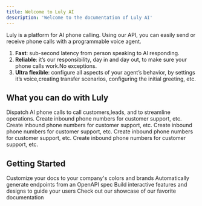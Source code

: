 ```yaml
---
title: Welcome to Luly AI
description: 'Welcome to the documentation of Luly AI'
---
```


Luly is a platform for AI phone calling. Using our API, you can easily send or receive phone calls with a programmable voice agent.
1. **Fast**: sub-second latency from person speaking to AI responding.
2. **Reliable**: it’s our responsibility, day in and day out, to make sure your phone calls work.No exceptions.
3. **Ultra flexible**: configure all aspects of your agent’s behavior, by settings it’s voice,creating transfer scenarios, configuring the initial greeting, etc.

## What you can do with Luly

<CardGroup cols={2}>
  <Card
    title="Send phone calls"
    icon="pen-to-square"
    href="https://mintlify.com/docs/quickstart" 
  >
    Dispatch AI phone calls to call customers,leads, and to streamline operations.
  </Card>
  <Card
    title="Set up inbound numbers"
    icon="image"
    href="https://mintlify.com/docs/development"
  >
    Create inbound phone numbers for customer support, etc.
  </Card>
  <Card
    title="Set up inbound numbers"
    icon="image"
    href="https://mintlify.com/docs/development"
  >
    Create inbound phone numbers for customer support, etc.
  </Card>
  <Card
    title="Set up inbound numbers"
    icon="image"
    href="https://mintlify.com/docs/development"
  >
    Create inbound phone numbers for customer support, etc.
  </Card>
  <Card
    title="Set up inbound numbers"
    icon="image"
    href="https://mintlify.com/docs/development"
  >
    Create inbound phone numbers for customer support, etc.
  </Card>
  <Card
    title="Set up inbound numbers"
    icon="image"
    href="https://mintlify.com/docs/development"
  >
    Create inbound phone numbers for customer support, etc.
  </Card>
  
</CardGroup>

## Getting Started

<CardGroup cols={2}>
  <Card
    title="Customize Style"
    icon="palette"
    href="https://portal.luly.ai/"
  >
    Customize your docs to your company's colors and brands
  </Card>
  <Card
    title="Reference APIs"
    icon="code"
    href="https://portal.luly.ai/"
  >
    Automatically generate endpoints from an OpenAPI spec
  </Card>
  <Card
    title="Add Components"
    icon="screwdriver-wrench"
    href="https://portal.luly.ai/"
  >
    Build interactive features and designs to guide your users
  </Card>
  <Card
    title="Get Inspiration"
    icon="stars"
    href="https://portal.luly.ai/"
  >
    Check out our showcase of our favorite documentation
  </Card>
</CardGroup>
